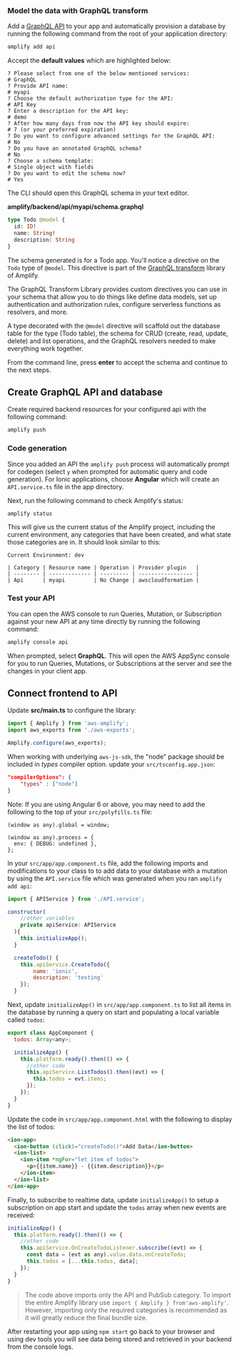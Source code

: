 ### Model the data with GraphQL transform

Add a [GraphQL API](https://docs.aws.amazon.com/appsync/latest/devguide/designing-a-graphql-api.html) to your app and automatically provision a database by running the following command from the root of your application directory:

```bash
amplify add api
```

Accept the **default values** which are highlighted below:

```console
? Please select from one of the below mentioned services:
# GraphQL
? Provide API name:
# myapi
? Choose the default authorization type for the API:
# API Key
? Enter a description for the API key:
# demo
? After how many days from now the API key should expire:
# 7 (or your preferred expiration)
? Do you want to configure advanced settings for the GraphQL API:
# No
? Do you have an annotated GraphQL schema?
# No
? Choose a schema template:
# Single object with fields
? Do you want to edit the schema now?
# Yes
```

The CLI should open this GraphQL schema in your text editor.

**amplify/backend/api/myapi/schema.graphql**

```graphql
type Todo @model {
  id: ID!
  name: String!
  description: String
}
```

The schema generated is for a Todo app. You'll notice a directive on the `Todo` type of `@model`. This directive is part of the [GraphQL transform](/cli/graphql/data-modeling) library of Amplify.

The GraphQL Transform Library provides custom directives you can use in your schema that allow you to do things like define data models, set up authentication and authorization rules, configure serverless functions as resolvers, and more.

A type decorated with the `@model` directive will scaffold out the database table for the type (Todo table), the schema for CRUD (create, read, update, delete) and list operations, and the GraphQL resolvers needed to make everything work together.

From the command line, press **enter** to accept the schema and continue to the next steps.

## Create GraphQL API and database

Create required backend resources for your configured api with the following command:

```bash
amplify push
```

### Code generation

Since you added an API the `amplify push` process will automatically prompt for codegen (select `y` when prompted for automatic query and code generation). For Ionic applications, choose **Angular** which will create an `API.service.ts` file in the app directory.

Next, run the following command to check Amplify's status:

```bash
amplify status
```

This will give us the current status of the Amplify project, including the current environment, any categories that have been created, and what state those categories are in. It should look similar to this:

```console
Current Environment: dev

| Category | Resource name | Operation | Provider plugin   |
| -------- | ------------- | --------- | ----------------- |
| Api      | myapi         | No Change | awscloudformation |
```

### Test your API

You can open the AWS console to run Queries, Mutation, or Subscription against your new API at any time directly by running the following command:

```bash
amplify console api
```

When prompted, select **GraphQL**. This will open the AWS AppSync console for you to run Queries, Mutations, or Subscriptions at the server and see the changes in your client app.

## Connect frontend to API

Update **src/main.ts** to configure the library:

```javascript
import { Amplify } from 'aws-amplify';
import aws_exports from './aws-exports';

Amplify.configure(aws_exports);
```

When working with underlying `aws-js-sdk`, the "node" package should be included in _types_ compiler option. update your `src/tsconfig.app.json`:

```json
"compilerOptions": {
    "types" : ["node"]
}
```

Note: If you are using Angular 6 or above, you may need to add the following to the top of your `src/polyfills.ts` file:

```
(window as any).global = window;

(window as any).process = {
  env: { DEBUG: undefined },
};
```

In your `src/app/app.component.ts` file, add the following imports and modifications to your class to to add data to your database with a mutation by using the `API.service` file which was generated when you ran `amplify add api`:

```javascript
import { APIService } from './API.service';

constructor(
    //other variables
    private apiService: APIService
  ){
    this.initializeApp();
  }

  createTodo() {
    this.apiService.CreateTodo({
        name: 'ionic',
        description: 'testing'
    });
  }
```

Next, update `initializeApp()` in `src/app/app.component.ts` to list all items in the database by running a query on start and populating a local variable called `todos`:

```javascript
export class AppComponent {
  todos: Array<any>;

  initializeApp() {
    this.platform.ready().then(() => {
      //other code
      this.apiService.ListTodos().then((evt) => {
        this.todos = evt.items;
      });
    });
  }
}
```

Update the code in `src/app/app.component.html` with the following to display the list of todos:

```html
<ion-app>
  <ion-button (click)="createTodo()">Add Data</ion-button>
  <ion-list>
    <ion-item *ngFor="let item of todos">
      <p>{{item.name}} - {{item.description}}</p>
    </ion-item>
  </ion-list>
</ion-app>
```

Finally, to subscribe to realtime data, update `initializeApp()` to setup a subscription on app start and update the `todos` array when new events are received:

```javascript
initializeApp() {
  this.platform.ready().then(() => {
    //other code
    this.apiService.OnCreateTodoListener.subscribe((evt) => {
      const data = (evt as any).value.data.onCreateTodo;
      this.todos = [...this.todos, data];
    });
  }
}
```

> The code above imports only the API and PubSub category. To import the entire Amplify library use `import { Amplify } from'aws-amplify'`. However, importing only the required categories is recommended as it will greatly reduce the final bundle size.

After restarting your app using `npm start` go back to your browser and using dev tools you will see data being stored and retrieved in your backend from the console logs.
